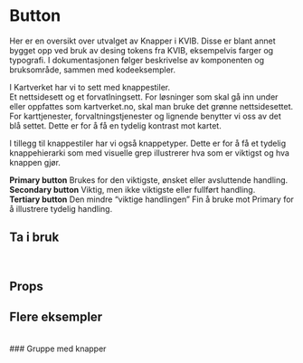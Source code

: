 
<Meta of={ButtonStories} />

# Button

Her er en oversikt over utvalget av Knapper i KVIB. Disse er blant annet bygget opp ved bruk av desing tokens fra KVIB, eksempelvis farger og typografi. I dokumentasjonen følger beskrivelse av komponenten og bruksområde, sammen med kodeeksempler.

I Kartverket har vi to sett med knappestiler.\
Et nettsidesett og et forvatlningsett. For løsninger som skal gå inn under eller oppfattes som kartverket.no, skal man bruke det grønne nettsidesettet.\
For karttjenester, forvaltningstjenester og lignende benytter vi oss av det blå settet. Dette er for å få en tydelig kontrast mot kartet.

I tillegg til knappestiler har vi også knappetyper. Dette er for å få et tydelig knappehierarki som med visuelle grep illustrerer hva som er viktigst og hva knappen gjør.

**Primary button** Brukes for den viktigste, ønsket eller avsluttende handling.\
**Secondary button** Viktig, men ikke viktigste eller fullført handling.\
**Tertiary button** Den mindre “viktige handlingen” Fin å bruke mot Primary for å illustrere tydelig handling.

<Canvas of={ButtonStories.Button} />

## Ta i bruk

```jsx
import { Button } from "@kvib/react";
```

## Props

<Controls of={ButtonStories.Button} />

## Flere eksempler

<br />
### Gruppe med knapper

<Canvas of={ButtonStories.ButtonGroup} />
